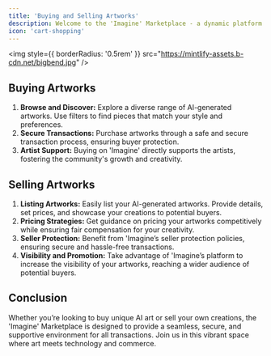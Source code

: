 ```yaml
---
title: 'Buying and Selling Artworks'
description: Welcome to the 'Imagine' Marketplace - a dynamic platform where artists can monetize their AI-assisted creations and art enthusiasts can discover unique pieces.
icon: 'cart-shopping'
---
```


<img
  style={{ borderRadius: '0.5rem' }}
  src="https://mintlify-assets.b-cdn.net/bigbend.jpg"
/>


## Buying Artworks

1. **Browse and Discover:** Explore a diverse range of AI-generated artworks. Use filters to find pieces that match your style and preferences.
2. **Secure Transactions:** Purchase artworks through a safe and secure transaction process, ensuring buyer protection.
3. **Artist Support:** Buying on 'Imagine' directly supports the artists, fostering the community's growth and creativity.

## Selling Artworks

1. **Listing Artworks:** Easily list your AI-generated artworks. Provide details, set prices, and showcase your creations to potential buyers.
2. **Pricing Strategies:** Get guidance on pricing your artworks competitively while ensuring fair compensation for your creativity.
3. **Seller Protection:** Benefit from 'Imagine’s seller protection policies, ensuring secure and hassle-free transactions.
4. **Visibility and Promotion:** Take advantage of 'Imagine’s platform to increase the visibility of your artworks, reaching a wider audience of potential buyers.

## Conclusion
Whether you’re looking to buy unique AI art or sell your own creations, the 'Imagine' Marketplace is designed to provide a seamless, secure, and supportive environment for all transactions. Join us in this vibrant space where art meets technology and commerce.





